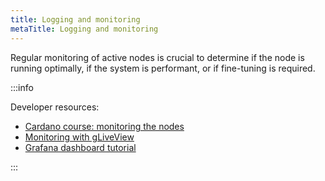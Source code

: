 ```yaml
---
title: Logging and monitoring
metaTitle: Logging and monitoring
---
```


Regular monitoring of active nodes is crucial to determine if the node is running optimally, if the system is performant, or if fine-tuning is required.

:::info

Developer resources:

- [Cardano course: monitoring the nodes](https://cardano-course.gitbook.io/cardano-course/handbook/monitoring-our-nodes)
- [Monitoring with gLiveView](https://developers.cardano.org/docs/operate-a-stake-pool/monitoring-gLiveView)
- [Grafana dashboard tutorial](https://developers.cardano.org/docs/operate-a-stake-pool/grafana-dashboard-tutorial)

:::

